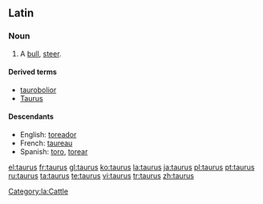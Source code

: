 {{see|Taurus}}

==Latin==
===Noun===
{{la-noun|taurus|tauri|tauri|m|second}}

# A [[bull]], [[steer]].

====Derived terms====
*[[taurobolior]]
*[[Taurus]]

====Descendants====
*English: [[toreador]]
*French: [[taureau]]
*Spanish: [[toro]], [[torear]]

[[Category:la:Cattle]]

[[el:taurus]]
[[fr:taurus]]
[[gl:taurus]]
[[ko:taurus]]
[[la:taurus]]
[[ja:taurus]]
[[pl:taurus]]
[[pt:taurus]]
[[ru:taurus]]
[[ta:taurus]]
[[te:taurus]]
[[vi:taurus]]
[[tr:taurus]]
[[zh:taurus]]
